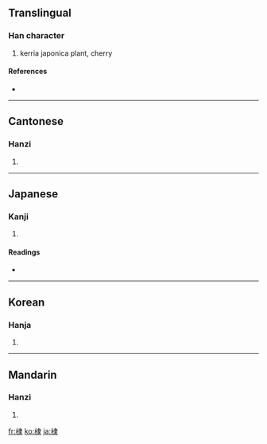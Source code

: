 ==Translingual==

===Han character===
{{Han char|rn=75|rad=木|as=08|sn=12|four=4593<sub>2</sub>|canj=木中水 (DLE)}}

# kerria japonica plant, cherry

====References====
* {{Han ref|kx=0533.180|dkj=14957|dj=0921.160|hdz=21240.030|uh=68E3|ud=26851|bh=B4D0|bd=46288}}

----

==Cantonese==

===Hanzi===
{{yue-hanzi|jyut=|y=dai6}}

# {{defn|Cantonese|sort=木08}}

----

==Japanese==

===Kanji===
{{ja-kanji|grade=|rs=木08}}

# {{defn|Japanese|sort=木08}}

====Readings====
* {{ja-readings|on=[[てい]] (tei), [[たい]] (tai)|kun=[[にわざくら]] (niwazakura), [[いくり]] (ikuri), [[にわうめ]] (niwaume)}}

----

==Korean==

===Hanja===
{{ko-hanja|hangeul=체|eumhun=|rv=che|mr=ch'e|y=chey}}

# {{defn|Korean|sort=木08}}

----

==Mandarin==

===Hanzi===
{{cmn-hanzi|pin=[[dì]] ([[di4]])|wg=ti<sup>4</sup>}}

# {{defn|Mandarin|sort=木08}}

[[fr:棣]]
[[ko:棣]]
[[ja:棣]]